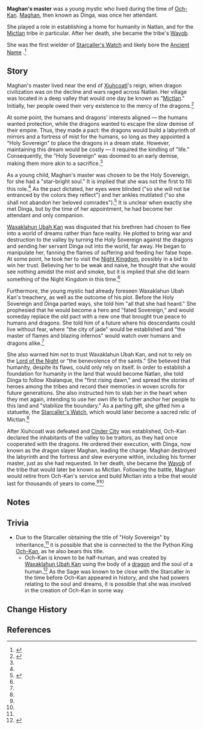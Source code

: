{{Character Infobox
|type             = Mentioned
|image            = 
|realname         = <!-- Optional, if different from in-game name -->
|deceased         = Past
|region           = Natlan
|affiliation      = Masters of the Night-Wind
|title            = The Starcaller
|title2           = Holy Sovereign

|ancestry         = <!-- Clan/family -->
|father           = 
|mother           = 
|spouse           = 
|sibling          = 
|child            = 
|relative         = 

|voiceEN          = 
|voiceCN          = 
|voiceJP          = 
|voiceKR          = 
}}
'''Maghan's master''' was a young mystic who lived during the time of [[Och-Kan]]. [[Maghan]], then known as Dinga, was once her attendant. 

She played a role in establishing a home for humanity in Natlan, and for the [[Mictlan]] tribe in particular. After her death, she became the tribe's [[Wayob]].

She was the first wielder of [[Starcaller's Watch]] and likely bore the [[Ancient Name]] '''{{Ancient Name||Ukumbuko|bearer=1}}'''.<ref group="Note">{{Ref/Weapon|Starcaller's Watch|quote="Tell of their 'memories,' stretch them out upon woven scrolls, and anchor this home that shall in latter days be named Natlan."}}</ref>
<!--
==Profile==
===Appearance===
-->
==Story==
Maghan's master lived near the end of [[Xiuhcoatl]]'s reign, when dragon civilization was on the decline and wars raged across Natlan. Her village was located in a deep valley that would one day be known as "[[Mictlan]]." Initially, her people owed their very existence to the mercy of the dragons.<ref name="Flute">{{Ref/Weapon|Flute of Ezpitzal}}</ref>

At some point, the humans and dragons' interests aligned &mdash; the humans wanted protection, while the dragons wanted to escape the slow demise of their empire. Thus, they made a pact: the dragons would build a labyrinth of mirrors and a fortress of mist for the humans, so long as they appointed a "Holy Sovereign" to place the dragons in a dream state. However, maintaining this dream would be costly &mdash; it required the kindling of "life." Consequently, the "Holy Sovereign" was doomed to an early demise, making them more akin to a sacrifice.<ref name="Flute" />

As a young child, Maghan's master was chosen to be the Holy Sovereign, for she had a "star-bright soul." It is implied that she was not the first to fill this role.<ref name="Flute" /> As the pact dictated, her eyes were blinded ("so she will not be entranced by the colors they reflect") and her ankles mutilated ("so she shall not abandon her beloved comrades").<ref name="Starcaller">{{Ref/Weapon|Starcaller's Watch}}</ref> It is unclear when exactly she met Dinga, but by the time of her appointment, he had become her attendant and only companion.

[[Waxaklahun Ubah Kan]] was disgusted that his brethren had chosen to flee into a world of dreams rather than face reality. He plotted to bring war and destruction to the valley by turning the Holy Sovereign against the dragons and sending her servant Dinga out into the world,  far away. He began to manipulate her, fanning the flames of suffering and feeding her false hope. At some point, he took her to visit the [[Night Kingdom]], possibly in a bid to win her trust. Believing her to be weak and naive, he thought that she would see nothing amidst the mist and smoke, but it is implied that she did learn something of the Night Kingdom in this time.<ref name="Starcaller" />

Furthermore, the young mystic had already foreseen Waxaklahun Ubah Kan's treachery, as well as the outcome of his plot. Before the Holy Sovereign and Dinga parted ways, she told him "all that she had heard." She prophesied that he would become a hero and "fated Sovereign," and would someday replace the old pact with a new one that brought true peace to humans and dragons. She told him of a future where his descendants could live without fear, where "the city of jade" would be established and "the master of flames and blazing infernos" would watch over humans and dragons alike.<ref name="Flute" />

She also warned him not to trust Waxaklahun Ubah Kan, and not to rely on the [[Lord of the Night]] or "the benevolence of the saints." She believed that humanity, despite its flaws, could only rely on itself. In order to establish a foundation for humanity in the land that would become Natlan, she told Dinga to follow Xbalanque, the "first rising dawn," and spread the stories of heroes among the tribes and record their memories in woven scrolls for future generations. She also instructed him to stab her in the heart when they met again, intending to use her own life to further anchor her people to this land and "stabilize the boundary." As a parting gift, she gifted him a statuette, the [[Starcaller's Watch]], which would later become a sacred relic of Mictlan.<ref name="Starcaller" /> 

After Xiuhcoatl was defeated and [[Cinder City]] was established, Och-Kan declared the inhabitants of the valley to be traitors, as they had once cooperated with the dragons. He ordered their execution, with Dinga, now known as the dragon slayer Maghan, leading the charge. Maghan destroyed the labyrinth and the fortress and slew everyone within, including his former master, just as she had requested. In her death, she became the [[Wayob]] of the tribe that would later be known as Mictlan. Following the battle, Maghan would retire from Och-Kan's service and build Mictlan into a tribe that would last for thousands of years to come.<ref name="Flute" /><ref name="Starcaller" />

==Notes==
{{Reflist|note=1}}

==Trivia==
* Due to the Starcaller obtaining the title of "Holy Sovereign" by inheritance,<ref name="Flute" /> it is possible that she is connected to the the Python King [[Och-Kan]], as he also bears this title.
** Och-Kan is known to be half-human, and was created by [[Waxaklahun Ubah Kan]] using the body of a [[dragon]] and the soul of a human.<ref name=MoA>{{Ref/Quest|Moment of Awakening}}</ref> As the Sage was known to be close with the Starcaller in the time before Och-Kan appeared in history, and she had powers relating to the soul and dreams, it is possible that she was involved in the creation of Och-Kan in some way.

==Change History==
{{Change History|introduced=5.0}}

==References==
{{Reflist}}